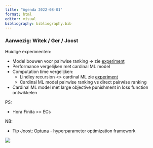 ```yaml
---
title: "Agenda 2022-08-01"
format: html
editor: visual
bibliography: bibliography.bib
---
```


### Aanwezig: Witek / Ger / Joost

Huidige experimenten:

-   Model bouwen voor pairwise ranking -\> zie [experiment](https://witusj.github.io/experiments/book/xgboost-pairwise-ranking.html)
-   Performance vergelijken met cardinal ML model
-   Computation time vergelijken:
    -   Lindley recursion \<\> cardinal ML zie [experiment](https://witusj.github.io/experiments/book/xgboost-pairwise-ranking.html)
    -   Cardinal ML model pairwise ranking vs direct pairwise ranking
-   Cardinal ML model met large objective punishment in loss function ontwikkelen

PS:

-   Hora Finita \>\> ECs

NB:

- Tip Joost: [Optuna](https://optuna.org/) - hyperparameter optimization framework

![](images/joost-2024-08-01.jpeg)
